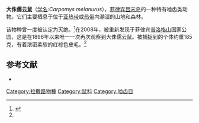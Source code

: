 {{Speciesbox 
| genus = Carpomys
| species = melanurus
| image = Carpomys phæurus and Carpomys malanurus.jpg
| image_caption = [[灰呂宋鼠|灰呂宋鼠]]（''Carpomys phaeurus''，上）和'''大侏儒雲鼠'''（''Carpomys melanurus''，下） 
| status = DD | status_system = IUCN3.1
| authority = Thomas, 1895
}}

'''大侏儒云鼠'''（[[学名|学名]]:''Carpomys melanurus''），[[菲律宾|菲律宾]][[吕宋岛|吕宋岛]]的一种特有啮齿类动物。它们主要栖息于位于[[亚热带|亚热带]]或[[热带|热带]]内潮湿的山地和森林。

该物种曾一度被认定为灭绝。<ref name="CBC">{{Cite web|url=http://www.cbc.ca/technology/story/2008/05/02/rat.html|title=Mammal believed extinct found in mossy forest|publisher=CBC News|date=2008-05-02|accessdate=2008-05-02|archive-date=2009-06-11|archive-url=https://web.archive.org/web/20090611002016/http://www.cbc.ca/technology/story/2008/05/02/rat.html|dead-url=no}}</ref>在2008年，被重新发现于菲律宾[[普洛格山|普洛格山]]国家公园，这是在1896年以来唯一一次再次观察到大侏儒云鼠。被捕捉到的个体约重185克，有着浓密柔软的红棕色皮毛。<ref name="CBC" />

==参考文献==
{{Reflist}}
* {{IUCN2011.1 |assessors= Heaney, L., Balete, D., Rosell-Ambal, G., Tabaranza, B. & Ong, P.|year= 2008|id= 3917 |title= Carpomys melanurus|downloaded= 27 June 2011}}
{{Commons|Carpomys melanurus}}
{{Taxonbar|from=Q306616}}

[[Category:拉撒路物種|Category:拉撒路物種]]
[[Category:鼠科|Category:鼠科]]
[[Category:啮齿目|Category:啮齿目]]


{{Mammal-stub}}